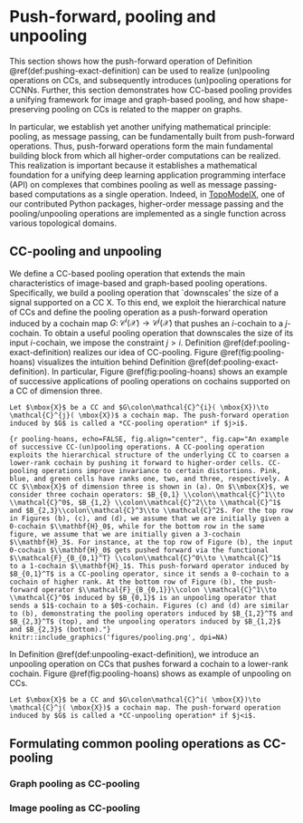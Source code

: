 # Push-forward, pooling and unpooling

This section shows how the push-forward operation of Definition \@ref(def:pushing-exact-definition) can be used to realize (un)pooling operations on CCs, and subsequently introduces (un)pooling operations for CCNNs. Further, this section demonstrates how CC-based pooling provides a unifying framework for image and graph-based pooling, and how shape-preserving pooling on CCs is related to the mapper on graphs.

In particular, we establish yet another unifying mathematical principle: pooling, as message passing, can be fundamentally built from push-forward operations. Thus, push-forward operations form the main fundamental building block from which all higher-order computations can be realized. This realization is important because it establishes a mathematical foundation for a unifying deep learning application programming interface (API) on complexes that combines pooling as well as message passing-based computations as a single operation. Indeed, in [TopoModelX](https://github.com/pyt-team/TopoModelX), one of our contributed Python packages, higher-order message passing and the pooling/unpooling operations are implemented as a single function across various topological domains.

## CC-pooling and unpooling

We define a CC-based pooling operation that extends the main characteristics of image-based and graph-based pooling operations. Specifically, we build a pooling operation that `downscales' the size of a signal supported on a CC $\mbox{X}$. To this end, we exploit the hierarchical nature of CCs and define the pooling operation as a push-forward operation induced by a cochain map $G\colon\mathcal{C}^{i}(\mathcal{X})\to \mathcal{C}^{j}(\mathcal{X})$ that pushes an $i$-cochain to a $j$-cochain. To obtain a useful pooling operation that downscales the size of its input $i$-cochain, we impose the constraint $j>i$. Definition \@ref(def:pooling-exact-definition) realizes our idea of CC-pooling. Figure \@ref(fig:pooling-hoans) visualizes the intuition behind Definition \@ref(def:pooling-exact-definition). In particular, Figure \@ref(fig:pooling-hoans) shows an example of successive applications of pooling operations on cochains supported on a CC of dimension three.

```definition
Let $\mbox{X}$ be a CC and $G\colon\mathcal{C}^{i}( \mbox{X})\to \mathcal{C}^{j}( \mbox{X})$ a cochain map. The push-forward operation induced by $G$ is called a *CC-pooling operation* if $j>i$.
```

```{r pooling-hoans, echo=FALSE, fig.align="center", fig.cap="An example of successive CC-(un)pooling operations. A CC-pooling operation exploits the hierarchical structure of the underlying CC to coarsen a lower-rank cochain by pushing it forward to higher-order cells. CC-pooling operations improve invariance to certain distortions. Pink, blue, and green cells have ranks one, two, and three, respectively. A CC $\\mbox{X}$ of dimension three is shown in (a). On $\\mbox{X}$, we consider three cochain operators: $B_{0,1} \\colon\\mathcal{C}^1\\to \\mathcal{C}^0$, $B_{1,2} \\colon\\mathcal{C}^2\\to \\mathcal{C}^1$ and $B_{2,3}\\colon\\mathcal{C}^3\\to \\mathcal{C}^2$. For the top row in Figures (b), (c), and (d), we assume that we are initially given a 0-cochain $\\mathbf{H}_0$, while for the bottom row in the same figure, we assume that we are initially given a 3-cochain $\\mathbf{H}_3$. For instance, at the top row of Figure (b), the input 0-cochain $\\mathbf{H}_0$ gets pushed forward via the functional $\\mathcal{F}_{B_{0,1}^T} \\colon\\mathcal{C}^0\\to \\mathcal{C}^1$  to a 1-cochain $\\mathbf{H}_1$. This push-forward operator induced by $B_{0,1}^T$ is a CC-pooling operator, since it sends a 0-cochain to a cochain of higher rank. At the bottom row of Figure (b), the push-forward operator $\\mathcal{F}_{B_{0,1}}\\colon \\mathcal{C}^1\\to \\mathcal{C}^0$ induced by $B_{0,1}$ is an unpooling operator that sends a $1$-cochain to a $0$-cochain. Figures (c) and (d) are similar to (b), demonstrating the pooling operators induced by $B_{1,2}^T$ and $B_{2,3}^T$ (top), and the unpooling operators induced by $B_{1,2}$ and $B_{2,3}$ (bottom)."}
knitr::include_graphics('figures/pooling.png', dpi=NA)
```

In Definition \@ref(def:unpooling-exact-definition), we introduce an unpooling operation on CCs that pushes forward a cochain to a lower-rank cochain. Figure \@ref(fig:pooling-hoans) shows as example of unpooling on CCs.

```definition
Let $\mbox{X}$ be a CC and $G\colon\mathcal{C}^i( \mbox{X})\to \mathcal{C}^j( \mbox{X})$ a cochain map. The push-forward operation induced by $G$ is called a *CC-unpooling operation* if $j<i$.
```

## Formulating common pooling operations as CC-pooling

### Graph pooling as CC-pooling

### Image pooling as CC-pooling
